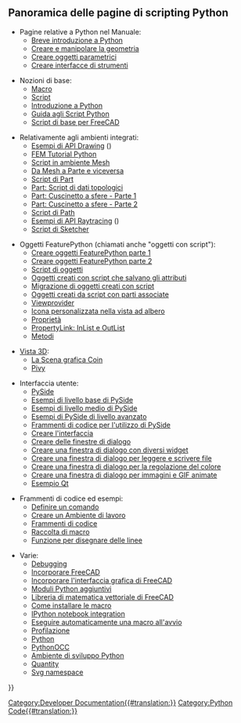<languages/>

{{Docnav
|[[Start_up_and_Configuration/it|Avvio e Configurazione]]
|[[Macros/it|Macro]]
}}

==Panoramica delle pagine di scripting Python==

* Pagine relative a Python nel Manuale:
** [[Manual:A_gentle_introduction/it|Breve introduzione a Python]]
** [[Manual:Creating_and_manipulating_geometry/it|Creare e manipolare la geometria]]
** [[Manual:Creating_parametric_objects/it|Creare oggetti parametrici]]
** [[Manual:Creating_interface_tools/it|Creare interfacce di strumenti]]

* Nozioni di base:
** [[Macros/it|Macro]]
** [[Scripts/it|Script]]
** [[Introduction_to_Python/it|Introduzione a Python]]
** [[Python_scripting_tutorial/it|Guida agli Script Python]]
** [[FreeCAD_Scripting_Basics/it|Script di base per FreeCAD]]

* Relativamente agli ambienti integrati:
** [[Drawing_API_example/it|Esempi di API Drawing]] ({{Emphasis|l'ambiente Drawing è obsoleto}})
** [[FEM_Tutorial_Python/it|FEM Tutorial Python]]
** [[Mesh_Scripting/it|Script in ambiente Mesh]]
** [[Mesh_to_Part/it|Da Mesh a Parte e viceversa]]
** [[Part_scripting/it|Script di Part]]
** [[Topological_data_scripting/it|Part: Script di dati topologici]]
** [[Scripted_Parts:_Ball_Bearing_-_Part_1/it|Part: Cuscinetto a sfere - Parte 1]]
** [[Scripted_Parts:_Ball_Bearing_-_Part_2/it|Part: Cuscinetto a sfere - Parte 2]]
** [[Path_scripting/it|Script di Path]]
** [[Raytracing_API_example/it|Esempi di API Raytracing]] ({{Emphasis|l'ambiente Raytracing è obsoleto}})
** [[Sketcher_scripting/it|Script di Sketcher]]

* Oggetti FeaturePython (chiamati anche "oggetti con script"):
** [[Create_a_FeaturePython_object_part_I/it|Creare oggetti FeaturePython parte 1]]
** [[Create_a_FeaturePython_object_part_II/it|Creare oggetti FeaturePython parte 2]]
** [[Scripted_objects/it|Script di oggetti]]
** [[Scripted_objects_saving_attributes/it|Oggetti creati con script che salvano gli attributi]]
** [[Scripted_objects_migration/it|Migrazione di oggetti creati con script]]
** [[Scripted_objects_with_attachment/it|Oggetti creati da script con parti associate]]
** [[Viewprovider/it|Viewprovider]]
** [[Custom_icon_in_tree_view/it|Icona personalizzata nella vista ad albero]]
** [[Property/it|Proprietà]]
** [[PropertyLink:_InList_and_OutList/it|PropertyLink: InList e OutList]]
** [[FeaturePython_methods/it|Metodi]]

* [[3D_view/it|Vista 3D]]:
** [[Scenegraph/it|La Scena grafica Coin]]
** [[Pivy/it|Pivy]]

* Interfaccia utente:
** [[PySide/it|PySide]]
** [[PySide_Beginner_Examples/it|Esempi di livello base di PySide]]
** [[PySide_Intermediate_Examples/it|Esempi di livello medio di PySide]]
** [[PySide_Advanced_Examples/it|Esempi di PySide di livello avanzato]]
** [[PySide_usage_snippets/it|Frammenti di codice per l'utilizzo di PySide]]
** [[Interface_creation/it|Creare l'interfaccia]]
** [[Dialog_creation/it|Creare delle finestre di dialogo]]
** [[Dialog_creation_with_various_widgets/it|Creare una finestra di dialogo con diversi widget]]
** [[Dialog_creation_reading_and_writing_files/it|Creare una finestra di dialogo per leggere e scrivere file]]
** [[Dialog_creation_setting_colors/it|Creare una finestra di dialogo per la regolazione del colore]]
** [[Dialog_creation_image_and_animated_GIF/it|Creare una finestra di dialogo per immagini e GIF animate]]
** [[Qt_Example/it|Esempio Qt]]

* Frammenti di codice ed esempi:
** [[Command/it|Definire un comando]]
** [[Workbench_creation/it|Creare un Ambiente di lavoro]]
** [[Code_snippets/it|Frammenti di codice]]
** [[Macros_recipes/it|Raccolta di macro]]
** [[Line_drawing_function/it|Funzione per disegnare delle linee]]

* Varie:
** [[Debugging/it|Debugging]]
** [[Embedding_FreeCAD/it|Incorporare FreeCAD]]
** [[Embedding_FreeCADGui/it|Incorporare l'interfaccia grafica di FreeCAD]]
** [[Extra_python_modules/it|Moduli Python aggiuntivi]]
** [[FreeCAD_vector_math_library/it|Libreria di matematica vettoriale di FreeCAD]]
** [[How_to_install_macros/it|Come installare le macro]]
** [[IPython_notebook_integration|IPython notebook integration]]
** [[Macro_at_Startup/it|Eseguire automaticamente una macro all'avvio]]
** [[Profiling/it|Profilazione]]
** [[Python/it|Python]]
** [[PythonOCC/it|PythonOCC]]
** [[Python_Development_Environment/it|Ambiente di sviluppo Python]]
** [[Quantity/it|Quantity]]
** [[Svg_Namespace/it|Svg namespace]]


{{Docnav
|[[Start_up_and_Configuration/it|Avvio e Configurazione]]
|[[Macros/it|Macro]]
}}

{{Powerdocnavi{{#translation:}}}}
[[Category:Developer Documentation{{#translation:}}]]
[[Category:Python Code{{#translation:}}]]